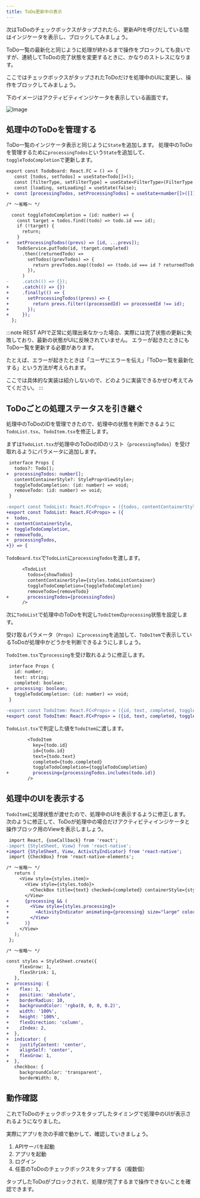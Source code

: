 ```yaml
---
title: ToDo更新中の表示
---
```


次はToDoのチェックボックスがタップされたら、更新APIを呼びだしている間はインジケータを表示し、ブロックしてみましょう。

ToDo一覧の最新化と同じように処理が終わるまで操作をブロックしても良いですが、連続してToDoの完了状態を変更するときに、かなりのストレスになります。

ここではチェックボックスがタップされたToDoだけを処理中のUIに変更し、操作をブロックしてみましょう。

下のイメージはアクティビティインジケータを表示している画面です。

![Image](./todo_indicator.png)

## 処理中のToDoを管理する

ToDo一覧のインジケータ表示と同じように`State`を追加します。
処理中のToDoを管理するために`processingTodos`という`State`を追加して、`toggleTodoCompletion`で更新します。

```diff typescript title="/src/screens/todo/TodoBoard.tsx"
export const TodoBoard: React.FC = () => {
   const [todos, setTodos] = useState<Todo[]>();
   const [filterType, setFilterType] = useState<FilterType>(FilterType.ALL);
   const [loading, setLoading] = useState(false);
+  const [processingTodos, setProcessingTodos] = useState<number[]>([]);

/* ～省略～ */

  const toggleTodoCompletion = (id: number) => {
    const target = todos.find((todo) => todo.id === id);
    if (!target) {
      return;
    }
+   setProcessingTodos((prevs) => [id, ...prevs]);
    TodoService.putTodo(id, !target.completed)
      .then((returnedTodo) =>
        setTodos((prevTodos) => {
          return prevTodos.map((todo) => (todo.id === id ? returnedTodo : todo));
        }),
      )
-     .catch(() => {});
+     .catch(() => {})
+     .finally(() => {
+       setProcessingTodos((prevs) => {
+         return prevs.filter((processedId) => processedId !== id);
+       });
+     });
  };

```

:::note
REST APIで正常に処理出来なかった場合、実際には完了状態の更新に失敗しており、最新の状態がUIに反映されていません。
エラーが起きたときにもToDo一覧を更新する必要があります。

たとえば、エラーが起きたときは「ユーザにエラーを伝え」「ToDo一覧を最新化する」という方法が考えられます。

ここでは具体的な実装は紹介しないので、どのように実装できるかぜひ考えてみてください。
:::

## ToDoごとの処理ステータスを引き継ぐ

処理中のToDoのIDを管理できたので、処理中の状態を判断できるように`TodoList.tsx`、`TodoItem.tsx`を修正します。

まずは`TodoList.tsx`が処理中のToDoのIDのリスト（`processingTodos`）を受け取れるようにパラメータに追加します。

```diff typescritp title="/src/components/parts/todo/TodoList.tsx"
 interface Props {
   todos?: Todo[];
+  processingTodos: number[];
   contentContainerStyle?: StyleProp<ViewStyle>;
   toggleTodoCompletion: (id: number) => void;
   removeTodo: (id: number) => void;
 }

-export const TodoList: React.FC<Props> = ({todos, contentContainerStyle, toggleTodoCompletion, removeTodo}) => {
+export const TodoList: React.FC<Props> = ({
+  todos,
+  contentContainerStyle,
+  toggleTodoCompletion,
+  removeTodo,
+  processingTodos,
+}) => {

```

`TodoBoard.tsx`で`TodoList`に`processingTodos`を渡します。

```diff typescript title="/src/screens/todo/TodoBoard.tsx"
      <TodoList
        todos={showTodos}
        contentContainerStyle={styles.todoListContainer}
        toggleTodoCompletion={toggleTodoCompletion}
        removeTodo={removeTodo}
+       processingTodos={processingTodos}
      />
```

次に`TodoList`で処理中のToDoを判定し`TodoItem`の`processing`状態を設定します。

受け取るパラメータ（`Props`）に`processing`を追加して、`ToDoItem`で表示しているToDoが処理中かどうかを判断できるようにしましょう。

`TodoItem.tsx`で`processing`を受け取れるように修正します。

```diff typescript title="/src/components/parts/todo/TodoItem.tsx "
 interface Props {
   id: number;
   text: string;
   completed: boolean;
+  processing: boolean;
   toggleTodoCompletion: (id: number) => void;
 }
 
-export const TodoItem: React.FC<Props> = ({id, text, completed, toggleTodoCompletion}) => {
+export const TodoItem: React.FC<Props> = ({id, text, completed, toggleTodoCompletion, processing}) => {
```

`TodoList.tsx`で判定した値を`TodoItem`に渡します。

```diff typescript title="/src/components/parts/todo/TodoList.tsx"
        <TodoItem
          key={todo.id}
          id={todo.id}
          text={todo.text}
          completed={todo.completed}
          toggleTodoCompletion={toggleTodoCompletion}
+         processing={processingTodos.includes(todo.id)}
        />

```

## 処理中のUIを表示する

`TodoItem`に処理状態が渡せたので、処理中のUIを表示するように修正します。
次のように修正して、ToDoが処理中の場合だけアクティビティインジケータと操作ブロック用のViewを表示しましょう。

```diff typescript title="/src/components/parts/todo/TodoItem.tsx"
 import React, {useCallback} from 'react';
-import {StyleSheet, View} from 'react-native';
+import {StyleSheet, View, ActivityIndicator} from 'react-native';
 import {CheckBox} from 'react-native-elements';

/* ～省略～ */
   return (
     <View style={styles.item}>
       <View style={styles.todo}>
         <CheckBox title={text} checked={completed} containerStyle={styles.checkbox} onPress={onToggle} />
       </View>
+      {processing && (
+        <View style={styles.processing}>
+          <ActivityIndicator animating={processing} size="large" color="white" style={styles.indicator} />
+        </View>
+      )}
     </View>
   );
 };

/* ～省略～ */

const styles = StyleSheet.create({
     flexGrow: 1,
     flexShrink: 1,
   },
+  processing: {
+    flex: 1,
+    position: 'absolute',
+    borderRadius: 10,
+    backgroundColor: 'rgba(0, 0, 0, 0.2)',
+    width: '100%',
+    height: '100%',
+    flexDirection: 'column',
+    zIndex: 2,
+  },
+  indicator: {
+    justifyContent: 'center',
+    alignSelf: 'center',
+    flexGrow: 1,
+  },
   checkbox: {
     backgroundColor: 'transparent',
     borderWidth: 0,
```

## 動作確認

これでToDoのチェックボックスをタップしたタイミングで処理中のUIが表示されるようになりました。

実際にアプリを次の手順で動かして、確認していきましょう。

1. APIサーバを起動
2. アプリを起動
3. ログイン
4. 任意のToDoのチェックボックスをタップする（複数個）

タップしたToDoがブロックされて、処理が完了するまで操作できないことを確認できます。

